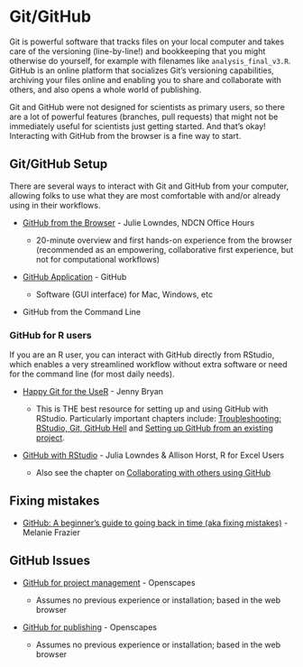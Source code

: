 # Git/GitHub {#git-gh}

Git is powerful software that tracks files on your local computer and takes care of the versioning (line-by-line!) and bookkeeping that you might otherwise do yourself, for example with filenames like `analysis_final_v3.R`. GitHub is an online platform that socializes Git's versioning capabilities, archiving your files online and enabling you to share and collaborate with others, and also opens a whole world of publishing.

Git and GitHub were not designed for scientists as primary users, so there are a lot of powerful features (branches, pull requests) that might not be immediately useful for scientists just getting started. And that's okay! Interacting with GitHub from the browser is a fine way to start.

<!---Traditionally a miserable experience for scientists--->

## Git/GitHub Setup {#git-gh-setup}

There are several ways to interact with Git and GitHub from your computer, allowing folks to use what they are most comfortable with and/or already using in their workflows.

-   [GitHub from the Browser](https://docs.google.com/presentation/d/1bTaLmR4sQAbGcEML-gQPb8PAJXR7QcMGzwCIuumCkFc/edit#slide=id.p) - Julie Lowndes, NDCN Office Hours

    -   20-minute overview and first hands-on experience from the browser (recommended as an empowering, collaborative first experience, but not for computational workflows)

-   [GitHub Application](https://desktop.github.com/) - GitHub

    -   Software (GUI interface) for Mac, Windows, etc

-   GitHub from the Command Line\

### GitHub for R users

If you are an R user, you can interact with GitHub directly from RStudio, which enables a very streamlined workflow without extra software or need for the command line (for most daily needs).

-   [Happy Git for the UseR](https://happygitwithr.com) - Jenny Bryan

    -   This is THE best resource for setting up and using GitHub with RStudio. Particularly important chapters include: [Troubleshooting: RStudio, Git, GitHub Hell](https://happygitwithr.com/troubleshooting.html) and [Setting up GitHub from an existing project](https://happygitwithr.com/existing-github-first.html).

-   [GitHub with RStudio](https://rstudio-conf-2020.github.io/r-for-excel/github) - Julia Lowndes & Allison Horst, R for Excel Users

    -   Also see the chapter on [Collaborating with others using GitHub](https://rstudio-conf-2020.github.io/r-for-excel/collaborating.html#collaborating-with-github)

## Fixing mistakes {#gh-fix}

-   [GitHub: A beginner's guide to going back in time (aka fixing mistakes)](https://ohi-science.org/news/github-going-back-in-time) - Melanie Frazier

## GitHub Issues {#gh-issues}

-   [GitHub for project management](https://openscapes.github.io/series/github-issues.html) - Openscapes

    -   Assumes no previous experience or installation; based in the web browser

-   [GitHub for publishing](https://openscapes.github.io/series/github-pub.html) - Openscapes

    -   Assumes no previous experience or installation; based in the web browser
